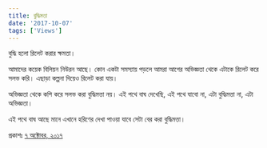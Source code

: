 ```yaml
---
title: বুদ্ধিমত্তা
date: '2017-10-07'
tags: ['Views']
---
```


বুদ্ধি হলো রিলেট করার ক্ষমতা।

 

আমাদের কয়েক বিলিয়ন নিউরন আছে। কোন একটা সমস্যায় পড়লে আমরা আগের অভিজ্ঞতা থেকে এটাকে রিলেট করে সলভ করি। এছাড়া কল্পনা দিয়েও রিলেট করা যায়।

 

অভিজ্ঞতা থেকে কপি করে সলভ করা বুদ্ধিমত্তা নয়। এই পথে বাঘ দেখেছি, এই পথে যাবো না, এটা বুদ্ধিমত্তা না, এটা অভিজ্ঞতা।

 

এই পথে বাঘ আছে মানে এখানে হরিণের দেখা পাওয়া যাবে সেটা বের করা বুদ্ধিমত্তা।

 

প্রকাশঃ [৭ অক্টোবর, ২০১৭](https://www.facebook.com/photo.php?fbid=10154732070690583&set=a.10150632631805583&type=3&theater)